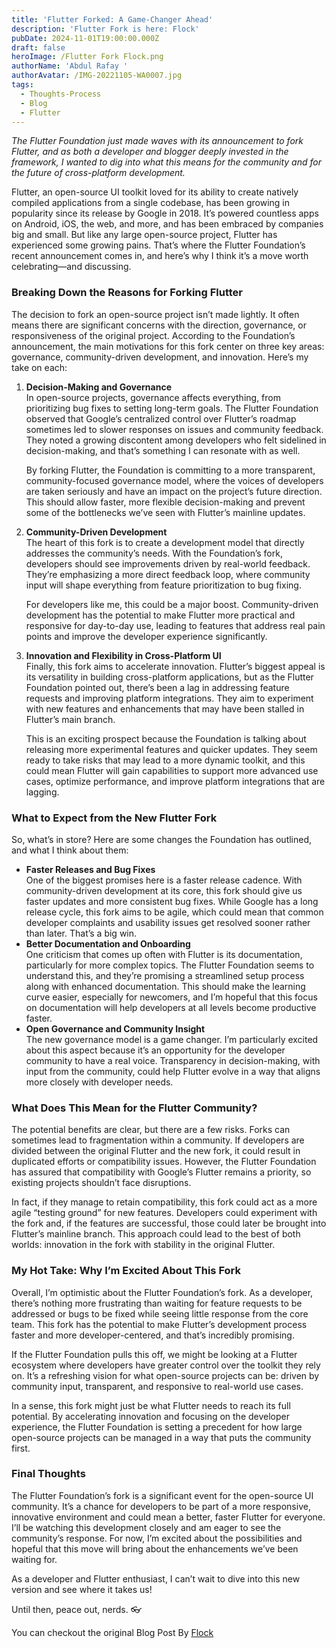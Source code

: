 ```yaml
---
title: 'Flutter Forked: A Game-Changer Ahead'
description: 'Flutter Fork is here: Flock'
pubDate: 2024-11-01T19:00:00.000Z
draft: false
heroImage: /Flutter Fork Flock.png
authorName: 'Abdul Rafay '
authorAvatar: /IMG-20221105-WA0007.jpg
tags:
  - Thoughts-Process
  - Blog
  - Flutter
---
```


*The Flutter Foundation just made waves with its announcement to fork Flutter, and as both a developer and blogger deeply invested in the framework, I wanted to dig into what this means for the community and for the future of cross-platform development.*

Flutter, an open-source UI toolkit loved for its ability to create natively compiled applications from a single codebase, has been growing in popularity since its release by Google in 2018. It’s powered countless apps on Android, iOS, the web, and more, and has been embraced by companies big and small. But like any large open-source project, Flutter has experienced some growing pains. That’s where the Flutter Foundation’s recent announcement comes in, and here’s why I think it’s a move worth celebrating—and discussing.

### Breaking Down the Reasons for Forking Flutter

The decision to fork an open-source project isn’t made lightly. It often means there are significant concerns with the direction, governance, or responsiveness of the original project. According to the Foundation’s announcement, the main motivations for this fork center on three key areas: governance, community-driven development, and innovation. Here’s my take on each:

1. **Decision-Making and Governance**\
   In open-source projects, governance affects everything, from prioritizing bug fixes to setting long-term goals. The Flutter Foundation observed that Google’s centralized control over Flutter’s roadmap sometimes led to slower responses on issues and community feedback. They noted a growing discontent among developers who felt sidelined in decision-making, and that’s something I can resonate with as well.

   By forking Flutter, the Foundation is committing to a more transparent, community-focused governance model, where the voices of developers are taken seriously and have an impact on the project’s future direction. This should allow faster, more flexible decision-making and prevent some of the bottlenecks we’ve seen with Flutter’s mainline updates.
2. **Community-Driven Development**\
   The heart of this fork is to create a development model that directly addresses the community’s needs. With the Foundation’s fork, developers should see improvements driven by real-world feedback. They’re emphasizing a more direct feedback loop, where community input will shape everything from feature prioritization to bug fixing.

   For developers like me, this could be a major boost. Community-driven development has the potential to make Flutter more practical and responsive for day-to-day use, leading to features that address real pain points and improve the developer experience significantly.
3. **Innovation and Flexibility in Cross-Platform UI**\
   Finally, this fork aims to accelerate innovation. Flutter’s biggest appeal is its versatility in building cross-platform applications, but as the Flutter Foundation pointed out, there’s been a lag in addressing feature requests and improving platform integrations. They aim to experiment with new features and enhancements that may have been stalled in Flutter’s main branch.

   This is an exciting prospect because the Foundation is talking about releasing more experimental features and quicker updates. They seem ready to take risks that may lead to a more dynamic toolkit, and this could mean Flutter will gain capabilities to support more advanced use cases, optimize performance, and improve platform integrations that are lagging.

### What to Expect from the New Flutter Fork

So, what’s in store? Here are some changes the Foundation has outlined, and what I think about them:

* **Faster Releases and Bug Fixes**\
  One of the biggest promises here is a faster release cadence. With community-driven development at its core, this fork should give us faster updates and more consistent bug fixes. While Google has a long release cycle, this fork aims to be agile, which could mean that common developer complaints and usability issues get resolved sooner rather than later. That’s a big win.
* **Better Documentation and Onboarding**\
  One criticism that comes up often with Flutter is its documentation, particularly for more complex topics. The Flutter Foundation seems to understand this, and they’re promising a streamlined setup process along with enhanced documentation. This should make the learning curve easier, especially for newcomers, and I’m hopeful that this focus on documentation will help developers at all levels become productive faster.
* **Open Governance and Community Insight**\
  The new governance model is a game changer. I’m particularly excited about this aspect because it’s an opportunity for the developer community to have a real voice. Transparency in decision-making, with input from the community, could help Flutter evolve in a way that aligns more closely with developer needs.

### What Does This Mean for the Flutter Community?

The potential benefits are clear, but there are a few risks. Forks can sometimes lead to fragmentation within a community. If developers are divided between the original Flutter and the new fork, it could result in duplicated efforts or compatibility issues. However, the Flutter Foundation has assured that compatibility with Google’s Flutter remains a priority, so existing projects shouldn’t face disruptions.

In fact, if they manage to retain compatibility, this fork could act as a more agile “testing ground” for new features. Developers could experiment with the fork and, if the features are successful, those could later be brought into Flutter’s mainline branch. This approach could lead to the best of both worlds: innovation in the fork with stability in the original Flutter.

### My Hot Take: Why I’m Excited About This Fork

Overall, I’m optimistic about the Flutter Foundation’s fork. As a developer, there’s nothing more frustrating than waiting for feature requests to be addressed or bugs to be fixed while seeing little response from the core team. This fork has the potential to make Flutter’s development process faster and more developer-centered, and that’s incredibly promising.

If the Flutter Foundation pulls this off, we might be looking at a Flutter ecosystem where developers have greater control over the toolkit they rely on. It’s a refreshing vision for what open-source projects can be: driven by community input, transparent, and responsive to real-world use cases.

In a sense, this fork might just be what Flutter needs to reach its full potential. By accelerating innovation and focusing on the developer experience, the Flutter Foundation is setting a precedent for how large open-source projects can be managed in a way that puts the community first.

### Final Thoughts

The Flutter Foundation’s fork is a significant event for the open-source UI community. It’s a chance for developers to be part of a more responsive, innovative environment and could mean a better, faster Flutter for everyone. I’ll be watching this development closely and am eager to see the community’s response. For now, I’m excited about the possibilities and hopeful that this move will bring about the enhancements we’ve been waiting for.

As a developer and Flutter enthusiast, I can’t wait to dive into this new version and see where it takes us!

Until then, peace out, nerds. 👓

You can checkout the original Blog Post By [Flock](https://flutterfoundation.dev/blog/posts/we-are-forking-flutter-this-is-why/)
